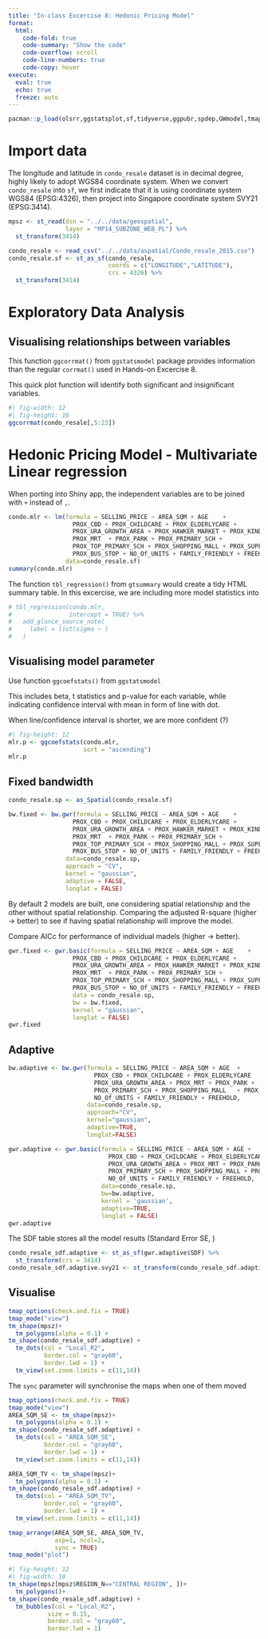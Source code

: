 ```yaml
---
title: "In-class Excercise 8: Hedonic Pricing Model"
format: 
  html: 
    code-fold: true
    code-summary: "Show the code"
    code-overflow: scroll
    code-line-numbers: true
    code-copy: hover
execute: 
  eval: true
  echo: true
  freeze: auto
---
```

```r
pacman::p_load(olsrr,ggstatsplot,sf,tidyverse,ggpubr,spdep,GWmodel,tmap,gtsummary)
```

# Import data

The longitude and latitude in `condo_resale` dataset is in decimal degree, highly likely to adopt WGS84 coordinate system. When we convert `condo_resale` into `sf`, we first indicate that it is using coordinate system WGS84 (EPSG:4326), then project into Singapore coordinate system SVY21 (EPSG:3414).

```r
mpsz <- st_read(dsn = "../../data/geospatial",
                layer = "MP14_SUBZONE_WEB_PL") %>% 
  st_transform(3414)

condo_resale <- read_csv("../../data/aspatial/Condo_resale_2015.csv")
condo_resale.sf <- st_as_sf(condo_resale,
                            coords = c("LONGITUDE","LATITUDE"),
                            crs = 4326) %>% 
  st_transform(3414)
```

# Exploratory Data Analysis

## Visualising relationships between variables

This function `ggcorrmat()` from `ggstatsmodel` package provides information than the regular `corrmat()` used in Hands-on Excercise 8.

This quick plot function will identify both significant and insignificant variables.

```r
#| fig-width: 12
#| fig-height: 10
ggcorrmat(condo_resale[,5:23])
```

# Hedonic Pricing Model - Multivariate Linear regression

When porting into Shiny app, the independent variables are to be joined with `+` instead of `,`.

```r
condo.mlr <- lm(formula = SELLING_PRICE ~ AREA_SQM + AGE    + 
                  PROX_CBD + PROX_CHILDCARE + PROX_ELDERLYCARE +
                  PROX_URA_GROWTH_AREA + PROX_HAWKER_MARKET + PROX_KINDERGARTEN + 
                  PROX_MRT  + PROX_PARK + PROX_PRIMARY_SCH + 
                  PROX_TOP_PRIMARY_SCH + PROX_SHOPPING_MALL + PROX_SUPERMARKET + 
                  PROX_BUS_STOP + NO_Of_UNITS + FAMILY_FRIENDLY + FREEHOLD, 
                data=condo_resale.sf)
summary(condo.mlr)
```


The function `tbl_regression()` from `gtsummary` would create a tidy HTML summary table. In this excercise, we are including more model statistics into 

```r
# tbl_regression(condo.mlr,
#                intercept = TRUE) %>% 
#   add_glance_source_note(
#     label = list(sigma ~ )
#   )
```

## Visualising model parameter

Use function `ggcoefstats()` from `ggstatsmodel`

This includes beta, t statistics and p-value for each variable, while indicating confidence interval with mean in form of line with dot.

When line/confidence interval is shorter, we are more confident (?)

```r
#| fig-height: 12
mlr.p <- ggcoefstats(condo.mlr,
                     sort = "ascending")
mlr.p
```

## Fixed bandwidth 

```r
condo_resale.sp <- as_Spatial(condo_resale.sf)
```


```r
bw.fixed <- bw.gwr(formula = SELLING_PRICE ~ AREA_SQM + AGE    + 
                  PROX_CBD + PROX_CHILDCARE + PROX_ELDERLYCARE +
                  PROX_URA_GROWTH_AREA + PROX_HAWKER_MARKET + PROX_KINDERGARTEN + 
                  PROX_MRT  + PROX_PARK + PROX_PRIMARY_SCH + 
                  PROX_TOP_PRIMARY_SCH + PROX_SHOPPING_MALL + PROX_SUPERMARKET + 
                  PROX_BUS_STOP + NO_Of_UNITS + FAMILY_FRIENDLY + FREEHOLD, 
                data=condo_resale.sp,
                approach = "CV",
                kernel = "gaussian",
                adaptive = FALSE,
                longlat = FALSE)
```

By default 2 models are built, one considering spatial relationship and the other without spatial relationship. Comparing the adjusted R-square (higher → better) to see if having spatial relationship will improve the model.

Compare AICc for performance of individual madels (higher → better).

```r
gwr.fixed <- gwr.basic(formula = SELLING_PRICE ~ AREA_SQM + AGE    + 
                  PROX_CBD + PROX_CHILDCARE + PROX_ELDERLYCARE +
                  PROX_URA_GROWTH_AREA + PROX_HAWKER_MARKET + PROX_KINDERGARTEN + 
                  PROX_MRT  + PROX_PARK + PROX_PRIMARY_SCH + 
                  PROX_TOP_PRIMARY_SCH + PROX_SHOPPING_MALL + PROX_SUPERMARKET + 
                  PROX_BUS_STOP + NO_Of_UNITS + FAMILY_FRIENDLY + FREEHOLD,
                  data = condo_resale.sp,
                  bw = bw.fixed,
                  kernel = "gaussian",
                  longlat = FALSE)
gwr.fixed
```

## Adaptive

```r
bw.adaptive <- bw.gwr(formula = SELLING_PRICE ~ AREA_SQM + AGE  + 
                        PROX_CBD + PROX_CHILDCARE + PROX_ELDERLYCARE    + 
                        PROX_URA_GROWTH_AREA + PROX_MRT + PROX_PARK + 
                        PROX_PRIMARY_SCH + PROX_SHOPPING_MALL   + PROX_BUS_STOP + 
                        NO_Of_UNITS + FAMILY_FRIENDLY + FREEHOLD, 
                      data=condo_resale.sp, 
                      approach="CV", 
                      kernel="gaussian", 
                      adaptive=TRUE, 
                      longlat=FALSE)
```

```r
gwr.adaptive <- gwr.basic(formula = SELLING_PRICE ~ AREA_SQM + AGE + 
                            PROX_CBD + PROX_CHILDCARE + PROX_ELDERLYCARE + 
                            PROX_URA_GROWTH_AREA + PROX_MRT + PROX_PARK + 
                            PROX_PRIMARY_SCH + PROX_SHOPPING_MALL + PROX_BUS_STOP + 
                            NO_Of_UNITS + FAMILY_FRIENDLY + FREEHOLD, 
                          data=condo_resale.sp, 
                          bw=bw.adaptive, 
                          kernel = 'gaussian', 
                          adaptive=TRUE, 
                          longlat = FALSE)
gwr.adaptive
```

The SDF table stores all the model results (Standard Error SE, )

```r
condo_resale_sdf.adaptive <- st_as_sf(gwr.adaptive$SDF) %>% 
  st_transform(crs = 3414)
condo_resale_sdf.adaptive.svy21 <- st_transform(condo_resale_sdf.adaptive, crs = 3414)
```

## Visualise 

```r
tmap_options(check.and.fix = TRUE)
tmap_mode("view")
tm_shape(mpsz)+
  tm_polygons(alpha = 0.1) +
tm_shape(condo_resale_sdf.adaptive) +  
  tm_dots(col = "Local_R2",
          border.col = "gray60",
          border.lwd = 1) +
  tm_view(set.zoom.limits = c(11,14))
```

The `sync` parameter will synchronise the maps when one of them moved

```r
tmap_options(check.and.fix = TRUE)
tmap_mode("view")
AREA_SQM_SE <- tm_shape(mpsz)+
  tm_polygons(alpha = 0.1) +
tm_shape(condo_resale_sdf.adaptive) +  
  tm_dots(col = "AREA_SQM_SE",
          border.col = "gray60",
          border.lwd = 1) +
  tm_view(set.zoom.limits = c(11,14))

AREA_SQM_TV <- tm_shape(mpsz)+
  tm_polygons(alpha = 0.1) +
tm_shape(condo_resale_sdf.adaptive) +  
  tm_dots(col = "AREA_SQM_TV",
          border.col = "gray60",
          border.lwd = 1) +
  tm_view(set.zoom.limits = c(11,14))

tmap_arrange(AREA_SQM_SE, AREA_SQM_TV, 
             asp=1, ncol=2,
             sync = TRUE)
tmap_mode("plot")
```

```r
#| fig-height: 12
#| fig-width: 10
tm_shape(mpsz[mpsz$REGION_N=="CENTRAL REGION", ])+
  tm_polygons()+
tm_shape(condo_resale_sdf.adaptive) + 
  tm_bubbles(col = "Local_R2",
           size = 0.15,
           border.col = "gray60",
           border.lwd = 1)
```

